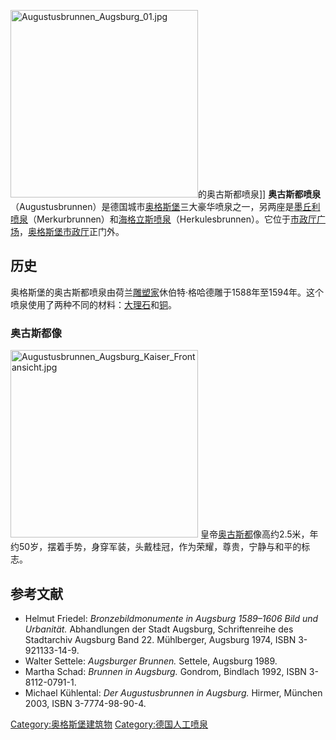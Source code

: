 [[File:Augustusbrunnen_Augsburg_01.jpg|300px]]的奥古斯都喷泉]]
'''奥古斯都喷泉'''（Augustusbrunnen）是德国城市[[奥格斯堡|奥格斯堡]]三大豪华喷泉之一，另两座是[[墨丘利喷泉_(奥格斯堡)|墨丘利喷泉]]（Merkurbrunnen）和[[海格立斯喷泉|海格立斯喷泉]]（Herkulesbrunnen）。它位于[[市政厅广场_(奥格斯堡)|市政厅广场]]，[[奥格斯堡市政厅|奥格斯堡市政厅]]正门外。 

==历史==
奥格斯堡的奥古斯都喷泉由荷兰[[雕塑家|雕塑家]]休伯特·格哈德雕于1588年至1594年。这个喷泉使用了两种不同的材料：[[大理石|大理石]]和[[铜|铜]]。

=== 奥古斯都像 ===
[[File:Augustusbrunnen_Augsburg_Kaiser_Frontansicht.jpg|300px]]
皇帝[[奥古斯都|奥古斯都]]像高约2.5米，年约50岁，摆着手势，身穿军装，头戴桂冠，作为荣耀，尊贵，宁静与和平的标志。 

== 参考文献 ==
* Helmut Friedel: ''Bronzebildmonumente in Augsburg 1589–1606 Bild und Urbanität.'' Abhandlungen der Stadt Augsburg, Schriftenreihe des Stadtarchiv Augsburg Band 22. Mühlberger, Augsburg 1974, ISBN 3-921133-14-9. 
* Walter Settele: ''Augsburger Brunnen.'' Settele, Augsburg 1989.
* Martha Schad: ''Brunnen in Augsburg.'' Gondrom, Bindlach 1992, ISBN 3-8112-0791-1.
* Michael Kühlental: ''Der Augustusbrunnen in Augsburg.'' Hirmer, München 2003, ISBN 3-7774-98-90-4.

{{Commonscat|Augustusbrunnen (Augsburg)}}

[[Category:奥格斯堡建筑物|Category:奥格斯堡建筑物]]
[[Category:德国人工喷泉|Category:德国人工喷泉]]